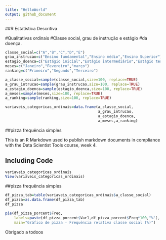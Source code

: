 ---
title: "HelloWorld"
output: github_document
---

##R Estatística Descritiva

#Qualitativas ordinais
#Classe social, grau de instrução e estágio
#da doença. 

```{r}
classe_social=c("A","B","C","D","E")
grau_instrucao=c("Ensino fundamental","Ensino médio","Ensino Superior")
estagio_doenca=c("Estágio inicial","Estágio intermediário","Estágio terminal")
meses=c("Janeiro","Fevereiro","março")
ranking=c("Primeiro","Segundo","Terceiro")

a_classe_social=sample(classe_social,size=100, replace=TRUE)
a_grau_intrucao=sample(grau_instrucao,size=100, replace=TRUE)
a_estagio_doenca=sample(estagio_doenca,size=100, replace=TRUE)
a_meses=sample(meses,size=100, replace=TRUE)
a_ranking=sample(ranking,size=100, replace=TRUE)

variaveis_categoricas_ordinais=data.frame(a_classe_social,
                                          a_grau_intrucao,
                                          a_estagio_doenca,
                                          a_meses,a_ranking)
```

##pizza frequência simples

This is an R Markdown used to publish markdown documents in compliance with the Data Scientist Tools course, week 4.

## Including Code


```{r Pizza}
variaveis_categoricas_ordinais
View(variaveis_categoricas_ordinais)
```

##pizza frequência simples
```{r Pizza}
df_pizza_tab=table(variaveis_categoricas_ordinais$a_classe_social)
df_pizza=as.data.frame(df_pizza_tab)
df_pizza
```

```{r "Gráfico de pizza - Frequência relativa classe social (%)"), echo=FALSE}
pie(df_pizza_porcent$Freq,
    labels=paste(df_pizza_porcent$Var1,df_pizza_porcent$Freq*100,"%"),
    main="Gráfico de pizza - Frequência relativa classe social (%)")
```

Obrigado a todoos
